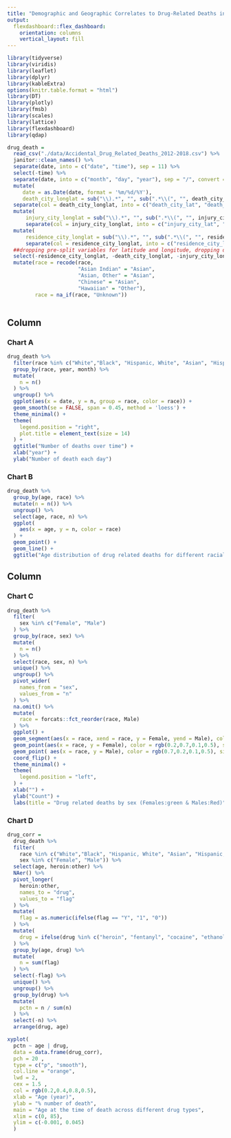 ```yaml
---
title: "Demographic and Geographic Correlates to Drug-Related Deaths in Connecticut"
output: 
  flexdashboard::flex_dashboard:
    orientation: columns
    vertical_layout: fill
---
```


```r
library(tidyverse)
library(viridis)
library(leaflet)
library(dplyr)
library(kableExtra)
options(knitr.table.format = "html")
library(DT)
library(plotly)
library(fmsb)
library(scales)
library(lattice)
library(flexdashboard)
library(qdap)

```

```r
drug_death =
  read_csv("./data/Accidental_Drug_Related_Deaths_2012-2018.csv") %>%
  janitor::clean_names() %>%
  separate(date, into = c("date", "time"), sep = 11) %>%
  select(-time) %>%
  separate(date, into = c("month", "day", "year"), sep = "/", convert = TRUE, remove = FALSE) %>%
  mutate(
     date = as.Date(date, format = '%m/%d/%Y'), 
     death_city_longlat = sub("\\).*", "", sub(".*\\(", "", death_city_geo))  ) %>% 
  separate(col = death_city_longlat, into = c("death_city_lat", "death_city_long"), sep = "," ,remove = FALSE) %>%
  mutate(
      injury_city_longlat = sub("\\).*", "", sub(".*\\(", "", injury_city_geo))  ) %>% 
      separate(col = injury_city_longlat, into = c("injury_city_lat", "injury_city_long"), sep = "," ,remove = FALSE) %>%
  mutate(
      residence_city_longlat = sub("\\).*", "", sub(".*\\(", "", residence_city_geo))  ) %>% 
      separate(col = residence_city_longlat, into = c("residence_city_lat", "residence_city_long"), sep = "," ,remove = FALSE) %>%
  ##dropping pre-split variables for latitude and longitude, dropping date_type because it is uninformative for this analysis 
  select(-residence_city_longlat, -death_city_longlat, -injury_city_longlat, -residence_city_geo, -injury_city_geo, -death_city_geo, -mannerof_death, -date_type) %>%
  mutate(race = recode(race,
                       "Asian Indian" = "Asian",
                       "Asian, Other" = "Asian",
                       "Chinese" = "Asian",
                       "Hawaiian" = "Other"),
         race = na_if(race, "Unknown")) 
  
```

Column {data-width=500}
-----------------------------------------------------------------------

### Chart A

```r
drug_death %>% 
  filter(race %in% c("White","Black", "Hispanic, White", "Asian", "Hispanic, Black", "Other")) %>% 
  group_by(race, year, month) %>% 
  mutate(
    n = n()
  ) %>% 
  ungroup() %>% 
  ggplot(aes(x = date, y = n, group = race, color = race)) +
  geom_smooth(se = FALSE, span = 0.45, method = 'loess') +
  theme_minimal() +
  theme(
    legend.position = "right",
    plot.title = element_text(size = 14)
  ) +
  ggtitle("Number of deaths over time") +
  xlab("year") +
  ylab("Number of death each day")
```

### Chart B

```r
drug_death %>% 
  group_by(age, race) %>% 
  mutate(n = n()) %>% 
  ungroup() %>%
  select(age, race, n) %>% 
  ggplot(
    aes(x = age, y = n, color = race)
  ) +
  geom_point() +
  geom_line() +
  ggtitle("Age distribution of drug related deaths for different racial groups")
```

Column {data-width=500}
-----------------------------------------------------------------------

### Chart C

```r
drug_death %>% 
  filter(
    sex %in% c("Female", "Male")
  ) %>%
  group_by(race, sex) %>% 
  mutate(
    n = n()
  ) %>%
  select(race, sex, n) %>% 
  unique() %>% 
  ungroup() %>% 
  pivot_wider(
    names_from = "sex",
    values_from = "n"
  ) %>% 
  na.omit() %>% 
  mutate(
    race = forcats::fct_reorder(race, Male)
  ) %>% 
  ggplot() +
  geom_segment(aes(x = race, xend = race, y = Female, yend = Male), color = "grey") +
  geom_point(aes(x = race, y = Female), color = rgb(0.2,0.7,0.1,0.5), size = 4.5) +
  geom_point( aes(x = race, y = Male), color = rgb(0.7,0.2,0.1,0.5), size = 4.5 ) +
  coord_flip() +
  theme_minimal() +
  theme(
    legend.position = "left",
  ) +
  xlab("") +
  ylab("Count") +
  labs(title = "Drug related deaths by sex (Females:green & Males:Red)")
```

### Chart D

```r
drug_corr = 
  drug_death %>% 
  filter(
    race %in% c("White","Black", "Hispanic, White", "Asian", "Hispanic, Black", "Other"),
    sex %in% c("Female", "Male")) %>% 
  select(age, heroin:other) %>% 
  NAer() %>% 
  pivot_longer(
    heroin:other,
    names_to = "drug",
    values_to = "flag"
  ) %>% 
  mutate(
    flag = as.numeric(ifelse(flag == "Y", "1", "0"))
  ) %>% 
  mutate(
    drug = ifelse(drug %in% c("heroin", "fentanyl", "cocaine", "ethanol", "benzodiazepine"), drug, "other")
  ) %>% 
  group_by(age, drug) %>% 
  mutate(
    n = sum(flag)
  ) %>% 
  select(-flag) %>% 
  unique() %>% 
  ungroup() %>% 
  group_by(drug) %>% 
  mutate(
    pctn = n / sum(n)
  ) %>%
  select(-n) %>% 
  arrange(drug, age)

xyplot(
  pctn ~ age | drug,
  data = data.frame(drug_corr),
  pch = 20 , 
  type = c("p", "smooth"),
  col.line = "orange",
  lwd = 2,
  cex = 1.5 , 
  col = rgb(0.2,0.4,0.8,0.5),
  xlab = "Age (year)",
  ylab = "% number of death",
  main = "Age at the time of death across different drug types",
  xlim = c(0, 85),
  ylim = c(-0.001, 0.045)
  )


```

